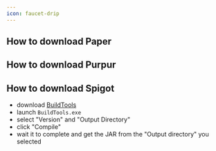 ```yaml
---
icon: faucet-drip
---
```


## How to download Paper


<Card title="Paper" icon="link" href="https://papermc.io/downloads/paper"></Card>


## How to download Purpur


<Card title="Link" icon="link" href="http://purpur.pl3x.net"></Card>


## How to download Spigot

* download [BuildTools](https://www.spigotmc.org/wiki/buildtools/)
* launch `BuildTools.exe`
* select "Version" and "Output Directory"
* click "Compile"
* wait it to complete and get the JAR from the "Output directory" you selected
